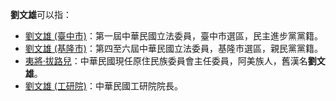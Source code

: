 '''劉文雄'''可以指：
*[[劉文雄_(臺中市)|劉文雄 (臺中市)]]：第一屆中華民國立法委員，臺中市選區，民主進步黨黨籍。
*[[劉文雄_(基隆市)|劉文雄 (基隆市)]]：第四至六屆中華民國立法委員，基隆市選區，親民黨黨籍。
*[[夷將·拔路兒|夷將·拔路兒]]：中華民國現任原住民族委員會主任委員，阿美族人，舊漢名'''劉文雄'''。
*[[劉文雄_(工研院)|劉文雄 (工研院)]]：中華民國工研院院長。
{{消歧义|W文雄|cat=三字刘姓人名消歧义}}